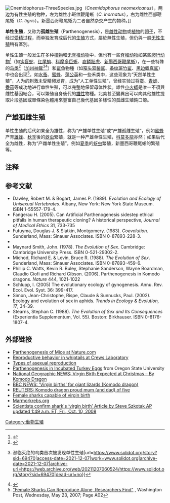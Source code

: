 {{Expand|time=2013-05-03T02:30:00+00:00 }}
[[File:Cnemidophorus-ThreeSpecies.jpg|thumb]]（''Cnemidophorus neomexicanus''），两边为有性生殖的物种，左为雄性小斑纹鞭尾蜥（''C. inornatus''），右为雌性西部鞭尾蜥（''C. tigris''）。新墨西哥鞭尾蜥为二者自然杂交产生的物种。]] 

'''单性生殖'''，又称为'''孤雌生殖'''（Parthenogenesis），是[[雌性|雌性]][[动物|动物]]或[[植物|植物]]的[[卵子|卵子]]，不经过[[受精|受精]]过程，而单独发育成后代的[[生殖|生殖]]方式，屬於無性生殖，但仍與一般[[无性生殖|无性生殖]]稍有區別。

单性生殖一般发生在多种[[植物|植物]]和[[无脊椎动物|无脊椎动物]]中，但也有一些[[脊椎动物|脊椎动物]]如某些[[爬行动物|爬行动物]]<ref name="reptiles">{{cite book
| last = Halliday
| first = Tim R.
| coauthors = Kraig Adler (eds.)
| title = Reptiles & Amphibians
| url = https://archive.org/details/reptilesamphibia0000unse_v0s7
| publisher = Torstar Books
| date= 1986
| pages = p. 101
| isbn = 0-920269-81-8 }}</ref>（如[[钩盲蛇|钩盲蛇]]、[[红尾蚺|红尾蚺]]、[[科摩多巨蜥|科摩多巨蜥]]、[[哀鳞趾虎|哀鳞趾虎]]、[[新墨西哥鞭尾蜥|新墨西哥鞭尾蜥]]），在一些特殊的[[鸟类|鸟类]]<ref>{{cite web
 |last         = Savage
 |first        = Thomas F.
 |title        = A Guide to the Recognition of Parthenogenesis in Incubated Turkey Eggs
 |work         = Oregon State University
 |date         = September 12, 2005
 |url          = http://oregonstate.edu/instruct/ans-tparth/index.html
 |accessdate   = 2006-10-11
 |archive-date = 2017-12-06
 |archive-url  = https://web.archive.org/web/20171206042811/http://oregonstate.edu/instruct/ans-tparth/index.html
 |dead-url     = yes
}}</ref>（[[加州神鷲|加州神鷲]]<ref>{{Cite web|title=奇客Solidot {{!}} 濒临灭绝的鸟类首次被发现单性生殖|url=https://www.solidot.org/story?sid=69470|access-date=2021-12-07|work=www.solidot.org|archive-date=2021-12-07|archive-url=https://web.archive.org/web/20211207060524/https://www.solidot.org/story?sid=69470|dead-url=no}}</ref><ref>{{Cite web|title=Endangered birds experience 'virgin birth,' a first for the species|url=https://www.nationalgeographic.com/animals/article/in-extremely-rare-event-two-female-birds-make-babies-without-males|access-date=2021-12-07|date=2021-10-28|work=Animals|language=en|archive-date=2022-02-07|archive-url=https://web.archive.org/web/20220207035945/https://www.nationalgeographic.com/animals/article/in-extremely-rare-event-two-female-birds-make-babies-without-males|dead-url=no}}</ref>）和[[鲨鱼|鲨鱼]]物種（如[[窄头双髻鲨|窄头双髻鲨]]、[[条纹斑竹鲨|条纹斑竹鲨]]、[[黑边鳍真鲨|黑边鳍真鲨]]）中也会出现<ref>[http://www.washingtonpost.com/wp-dyn/content/article/2007/05/22/AR2007052201405.html "Female Sharks Can Reproduce Alone, Researchers Find"] {{Wayback|url=http://www.washingtonpost.com/wp-dyn/content/article/2007/05/22/AR2007052201405.html |date=20080725214558 }}, Washington Post, Wednesday, May 23, 2007; Page A02</ref>。如[[水蚤|水蚤]]、[[蜜蜂|蜜蜂]]、[[蒲公英|蒲公英]]和一些禾类中，这些现象为“天然单性生殖”，人为的刺激未受精卵发育，成为“人工单性生殖”，曾经实验过将[[蚕|蚕]]、[[青蛙|青蛙]]、[[番茄|番茄]]等成功地进行单性生殖，可以完整地保留母体性状。雄性[[小火蟻|小火蟻]]是唯一不須與雌性基因結合，可以繁殖自身後代的[[雄性|雄性]]物種。北美甚至變異出可以向其他雄性提取片段基因或單條染色體用來豐富自己後代基因多樣性的孤雌生殖鈍口螈。

==产雄孤雌生殖==
单性生殖的后代如果全为雄性，称为“产雄单性生殖”或“产雄孤雌生殖”，例如[[蜜蜂|蜜蜂]]产育[[雄蜂|雄蜂]]、[[秋季|秋季]]後的[[蚜虫|蚜虫]]繁殖，就是一种产雄单性生殖，[[科莫多龍|科莫多龍]]亦然；如果后代全为雌性，称为“产雌单性生殖”，例如[[夏季|夏季]]的[[蚜虫|蚜虫]]繁殖，新墨西哥鞭尾蜥的繁殖等。

== 注释 ==
{{reflist|2}}

== 参考文献 ==
* Dawley, Robert M. & Bogart, James P. (1989). ''Evolution and Ecology of Unisexual Vertebrates''. Albany, New York: New York State Museum. ISBN 1-55557-179-4.
* Fangerau H. (2005). Can Artificial Parthenogenesis sidestep ethical pitfalls in human therapeutic cloning? A historical perspective, ''Journal of Medical Ethics'' 31, 733-735
* Futuyma, Douglas J. & Slatkin, Montgomery. (1983). ''Coevolution''. Sunderland, Mass: Sinauer Associates. ISBN 0-87893-228-3.
*{{cite journal|url=http://linkinghub.elsevier.com/retrieve/pii/S0168952507002314|pages=440–448|title=Construction and evolution of imprinted loci in mammals|journal=Trends in Genetics|volume=23|issue=9|accessdate=2018-04-02|doi=10.1016/j.tig.2007.07.003|author=Timothy A. Hore, Robert W. Rapkins, Jennifer A. Marshall Graves|archive-date=2022-03-29|archive-url=https://web.archive.org/web/20220329151246/https://linkinghub.elsevier.com/retrieve/pii/S0168952507002314|dead-url=no}}
* Maynard Smith, John. (1978). ''The Evolution of Sex''. Cambridge: Cambridge University Press. ISBN 0-521-29302-2.
* Michod, Richard E. & Levin, Bruce R. (1988). ''The Evolution of Sex''. Sunderland, Mass: Sinauer Associates. ISBN 0-87893-459-6.
* Phillip C. Watts, Kevin R. Buley, Stephanie Sanderson, Wayne Boardman, Claudio Ciofi and Richard Gibson. (2006). Parthenogenesis in Komodo dragons. ''Nature'' 444, 1021-1022
* Schlupp, I. (2005) The evolutionary ecology of gynogenesis. Annu. Rev. Ecol. Evol. Syst. 36: 399-417.
* Simon, Jean-Christophe, Rispe, Claude & Sunnucks, Paul. (2002). Ecology and evolution of sex in aphids. ''Trends in Ecology & Evolution, 17'', 34-39.
* Stearns, Stephan C. (1988). ''The Evolution of Sex and Its Consequences'' (Experientia Supplementum, Vol. 55). Boston: Birkhauser. ISBN 0-8176-1807-4.

== 外部链接 ==
* [http://www.nature.com/news/2004/040419/pf/040419-8_pf.html Parthenogenesis of Mice at Nature.com] {{Wayback|url=http://www.nature.com/news/2004/040419/pf/040419-8_pf.html |date=20081011024643 }}
* [http://www.utexas.edu/research/crewslab/index.html Reproductive behavior in whiptails at Crews Laboratory] {{Wayback|url=http://www.utexas.edu/research/crewslab/index.html |date=20100826023754 }}
* [http://users.rcn.com/jkimball.ma.ultranet/BiologyPages/A/AsexualReproduction.html Types of asexual reproduction]{{Wayback|url=http://users.rcn.com/jkimball.ma.ultranet/BiologyPages/A/AsexualReproduction.html |date=20180122112348 }}
* [http://oregonstate.edu/instruct/ans-tparth/ Parthenogenesis in Incubated Turkey Eggs] {{Wayback|url=http://oregonstate.edu/instruct/ans-tparth/ |date=20090925075817 }} from Oregon State University
* [http://news.nationalgeographic.com/news/2006/12/061220-virgin-dragons.html National Geographic NEWS: Virgin Birth Expected at Christmas – By Komodo Dragon] {{Wayback|url=http://news.nationalgeographic.com/news/2006/12/061220-virgin-dragons.html |date=20090818060957 }}
* [http://news.bbc.co.uk/2/hi/science/nature/6196225.stm BBC NEWS: 'Virgin births' for giant lizards (Komodo dragon)]{{Wayback|url=http://news.bbc.co.uk/2/hi/science/nature/6196225.stm |date=20070104141831 |dateformat=iso }}
* [https://web.archive.org/web/20070808030144/http://today.reuters.co.uk/news/articlenews.aspx?type= REUTERS: Komodo dragon proud mum (and dad) of five]
* [http://www.msnbc.msn.com/id/18809674/ Female sharks capable of virgin birth] {{Wayback|url=http://www.msnbc.msn.com/id/18809674/ |date=20110512020051 }}
* [http://marmorkrebs.org Marmorkrebs.org]{{Wayback|url=http://marmorkrebs.org/ |date=20110905224636 }}
* [http://www.msnbc.msn.com/id/27107721/ Scientists confirm shark's ‘virgin birth’ Article by Steve Szkotak AP updated 1:49 a.m. ET, Fri., Oct. 10, 2008] {{Wayback|url=http://www.msnbc.msn.com/id/27107721/ |date=20120503063114 }}

[[Category:動物生殖|Category:動物生殖]]